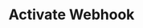 ---
title: "Activate Webhook"
openapi: patch /v1/webhooks/activate/{customerWebhookId}
description: "Enables the activation of a webhook through the PATCH endpoint"
---